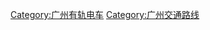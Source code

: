 {{noteTA
|1=zh-cn:有轨电车; zh-tw:路面電車; zh-hk:有軌電車;
}}
[[Category:广州有轨电车|Category:广州有轨电车]]
[[Category:广州交通路线|Category:广州交通路线]]